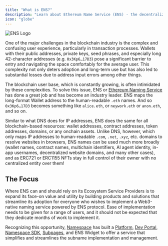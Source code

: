 ```yaml
---
title: "What is ENS?"
description: "Learn about Ethereum Name Service (ENS) - the decentralized naming system that maps human-readable names to blockchain addresses and resources."
icon: "globe"
---
```


<img src="/assets/ens-logo-light.png" alt="ENS Logo" />

One of the major challenges in the blockchain industry is the complex and confusing user experience, particularly in transaction processes. Wallets with their public addresses, private keys, seed phrases, and especially long 42-character addresses (e.g. `0x3Kp6…17D3`) pose a significant barrier to entry and navigating the space comfortably for the average user. This complexity not only deters adoption and long-term use but has also led to substantial losses due to address input errors among other things.

The blockchain user base, which is constantly growing, is often intimidated by these complexities. To solve this issue, ENS or [Ethereum Naming Service](https://ens.domains/) has done a great job and has become an industry leader. ENS maps the long-format Wallet address to the human-readable `.eth` names. And so `0x3Kp6…17D3` becomes something like `alice.eth`, or `neywork.eth` or `anon.eth`, and so on.

Similar to what DNS does for IP addresses, ENS does the same for all blockchain-based resources: wallet addresses, contract addresses, token addresses, domains, or any onchain assets. Unlike DNS, however, which only maps IP addresses to human-readable `.com`, `.net`, `.xyz`, etc. domains to resolve websites in browsers, ENS names can be used much more broadly (wallet names, contract names, multichain identifiers, AI agent identity, in-app usernames, decentralized website domains, and many other cases), and as ERC721 or ERC1155 NFTs stay in full control of their owner with no centralized entity over them!

## The Focus

Where ENS can and should rely on its Ecosystem Service Providers is to expand its face-on value and utility by building products and solutions that streamline its adoption for everyone who wishes to implement a Web3-native naming service powered by ENS protocol. Ease of implementation needs to be given for a range of users, and it should not be expected that they dedicate months of work to implement it.

Recognizing this opportunity, [Namespace](https://namespace.ninja) has built a [Platform](https://app.namespace.ninja/), [Dev Portal](https://dev.namespace.ninja/), [Namespace SDK](developer-guide/sdks), [Subpages](https://github.com/thenamespace/subpages), and ENS Widget to offer a service that simplifies and streamlines the subname implementation and management.
